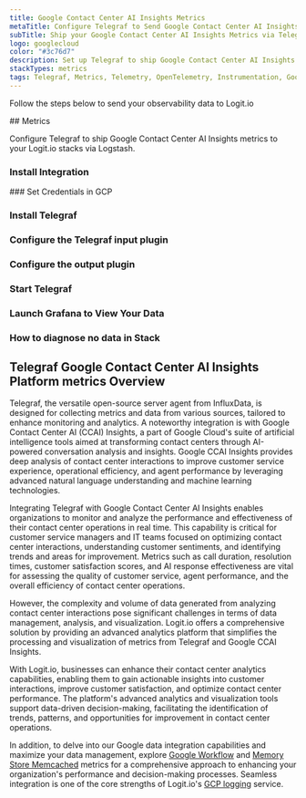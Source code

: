 ```yaml
---
title: Google Contact Center AI Insights Metrics
metaTitle: Configure Telegraf to Send Google Contact Center AI Insights Metrics
subTitle: Ship your Google Contact Center AI Insights Metrics via Telegraf to your Logit.io Stack
logo: googlecloud
color: "#3c76d7"
description: Set up Telegraf to ship Google Contact Center AI Insights metrics to Logit.io. Use our Telegraf Google Contact Center AI Insights metrics example configuration.
stackTypes: metrics
tags: Telegraf, Metrics, Telemetry, OpenTelemetry, Instrumentation, Google Contact Center AI Insights, Customer Service Insights, Ai
---
```


Follow the steps below to send your observability data to Logit.io

<Steps>
  ## Metrics

  Configure Telegraf to ship Google Contact Center AI Insights metrics to your Logit.io stacks via Logstash.
  
  ### Install Integration
  <InstallIntegration/>
  ### Set Credentials in GCP

  <SetGCPCredentials intro="Google Contact Center AI Insights is an exclusive aggregation of services encapsulated within Google Cloud. It's intentionally designed for the creation, deployment, and management of asynchronous task queues, fostering secure and efficient coordination between various software entities in a cloud-driven landscape."/>
  
  ### Install Telegraf

  <InstallTelegraf />

  ### Configure the Telegraf input plugin

  <TelegrafStackDriverInput metric_type="contactcenterinsights.googleapis.com"/>

  ### Configure the output plugin

  <TelegrafOutputPlugin />

  ### Start Telegraf

  <StartTelegraf />

  ### Launch Grafana to View Your Data

  <LaunchVisualizer type="metrics" />

  ### How to diagnose no data in Stack

  <DiagnoseNoData />
</Steps>

## Telegraf Google Contact Center AI Insights Platform metrics Overview

Telegraf, the versatile open-source server agent from InfluxData, is designed for collecting metrics 
and data from various sources, tailored to enhance monitoring and analytics. A noteworthy integration 
is with Google Contact Center AI (CCAI) Insights, a part of Google Cloud's suite of artificial 
intelligence tools aimed at transforming contact centers through AI-powered conversation analysis 
and insights. Google CCAI Insights provides deep analysis of contact center interactions to improve 
customer service experience, operational efficiency, and agent performance by leveraging advanced 
natural language understanding and machine learning technologies.

Integrating Telegraf with Google Contact Center AI Insights enables organizations to monitor and 
analyze the performance and effectiveness of their contact center operations in real time. This 
capability is critical for customer service managers and IT teams focused on optimizing contact 
center interactions, understanding customer sentiments, and identifying trends and areas for 
improvement. Metrics such as call duration, resolution times, customer satisfaction scores, and 
AI response effectiveness are vital for assessing the quality of customer service, agent performance, 
and the overall efficiency of contact center operations.

However, the complexity and volume of data generated from analyzing contact center interactions 
pose significant challenges in terms of data management, analysis, and visualization. Logit.io 
offers a comprehensive solution by providing an advanced analytics platform that simplifies the 
processing and visualization of metrics from Telegraf and Google CCAI Insights. 

With Logit.io, businesses can enhance their contact center analytics capabilities, enabling them 
to gain actionable insights into customer interactions, improve customer satisfaction, and 
optimize contact center performance. The platform's advanced analytics and visualization tools 
support data-driven decision-making, facilitating the identification of trends, patterns, and 
opportunities for improvement in contact center operations.

In addition, to delve into our Google data integration capabilities and maximize your data 
management, explore [Google Workflow](/integrations/google-cloud-workflows/#metrics) 
and [Memory Store Memcached](/integrations/google-cloud-memory-store-memcached/#metrics) 
metrics for a comprehensive approach to enhancing your organization's performance and 
decision-making processes. Seamless integration is one of the core strengths of 
Logit.io's [GCP logging](https://logit.io/solutions/gcp-logging/) service.